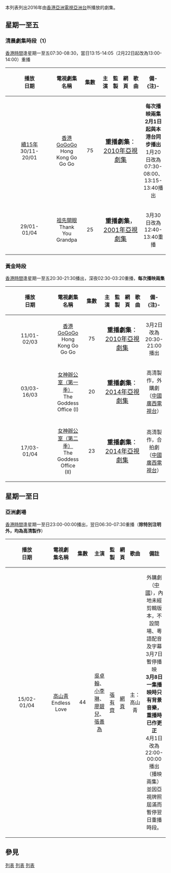 {{unreferenced|time=2015-12-23T08:42:43+00:00}}
本列表列出2016年由[[香港|香港]][[亞洲電視亞洲台|亞洲電視亞洲台]]所播放的劇集。

==星期一至五==
===清晨劇集時段（1）===
[[香港時間|香港時間]]逢星期一至五07:30-08:30，當日13:15-14:05（2月22日起改為13:00-14:00）重播
{| border="1" cellpadding="4" cellspacing="0" style="margin: 1em 1em 1em 0; background: #F9F9F9; border: 1px #AAA solid; border-collapse: collapse; font-size: 95%;"
! align=center width=6% bgcolor="silver"| 播放<br/>日期
! align=center width=17% bgcolor="silver"| 電視劇集名稱
! align=center width=5% bgcolor="silver"| 集數
! align=center width=24% bgcolor="silver"| 主演
! align=center width=9% bgcolor="silver"| 監製
! align=center width=7% bgcolor="silver"| 網頁
! align=center width=18% bgcolor="silver"| 歌曲
! align=center width=15% bgcolor="silver"| 備-{注}-
|-
|[[亞洲台電視劇集列表_(2015年)|續15年]]<br/>30/11-<br/>20/01||[[香港GoGoGo|香港GoGoGo]]<br/>Hong Kong Go Go Go||75||colspan="4"|<div style="text-align: center;"><span style="font-size:larger;">'''重播劇集'''：[[亞洲電視劇集列表_(2010年代)|2010年亞視劇集]]</span></div>||'''每次播映兩集'''<br/>'''2月1日起與本港台同步播出'''<br/>1月20日改為07:30-08:00、13:15-13:40播出
|-
|29/01-<br/>01/04||[[祖先開眼|祖先開眼]]<br>Thank You Grandpa||25||colspan="4"|<div style="text-align: center;"><span style="font-size:larger;">'''重播劇集'''，[[亞洲電視劇集列表_(2000年代)|2001年亞視劇集]]</span></div>||3月30日改為12:40-13:40重播
|}

===黃金時段===
[[香港時間|香港時間]]逢星期一至五20:30-21:30播出，深夜02:30-03:20重播，'''每次播映兩集'''
{| border="1" cellpadding="4" cellspacing="0" style="margin: 1em 1em 1em 0; background: #F9F9F9; border: 1px #AAA solid; border-collapse: collapse; font-size: 95%;"
! align=center width=6% bgcolor="silver"| 播放<br/>日期
! align=center width=17% bgcolor="silver"| 電視劇集名稱
! align=center width=5% bgcolor="silver"| 集數
! align=center width=24% bgcolor="silver"| 主演
! align=center width=9% bgcolor="silver"| 監製
! align=center width=7% bgcolor="silver"| 網頁
! align=center width=18% bgcolor="silver"| 歌曲
! align=center width=15% bgcolor="silver"| 備-{注}-
|-
|11/01-<br/>02/03||[[香港GoGoGo|香港GoGoGo]]<br/>Hong Kong Go Go Go||75||colspan="4"|<div style="text-align: center;"><span style="font-size:larger;">'''重播劇集'''：[[亞洲電視劇集列表_(2010年代)|2010年亞視劇集]]</span></div>||3月2日改為20:30-21:00播出
|-
|03/03-<br/>16/03||[[女神辦公室_(第一季)|女神辦公室（第一季）]]<br/>The Goddess Office (I)||20||colspan="4"|<div style="text-align: center;"><span style="font-size:larger;">'''重播劇集'''：[[本港台電視劇集列表_(2014年)|2014年亞視劇集]]</span></div>||高清製作，外購劇（[[中國|中國]][[廣西電視台|廣西電視台]]）
|-
|17/03-<br/>01/04||[[女神辦公室_(第二季)|女神辦公室（第二季）]]<br/>The Goddess Office (II)||23||colspan="4"|<div style="text-align: center;"><span style="font-size:larger;">'''重播劇集'''：[[本港台電視劇集列表_(2014年)|2014年亞視劇集]]</span></div>||高清製作，合拍劇（[[中國|中國]][[廣西電視台|廣西電視台]]）
|}

==星期一至日==
===亞洲劇場===
[[香港時間|香港時間]]逢星期一至日23:00-00:00播出，翌日06:30-07:30重播（'''除特別注明外，均為高清製作'''）
{| border="1" cellpadding="4" cellspacing="0" style="margin: 1em 1em 1em 0; background: #F9F9F9; border: 1px #AAA solid; border-collapse: collapse; font-size: 95%;"
! align=center width=6% bgcolor="silver"| 播放<br/>日期
! align=center width=17% bgcolor="silver"| 電視劇集名稱
! align=center width=5% bgcolor="silver"| 集數
! align=center width=24% bgcolor="silver"| 主演
! align=center width=9% bgcolor="silver"| 監製
! align=center width=7% bgcolor="silver"| 網頁
! align=center width=18% bgcolor="silver"| 歌曲
! align=center width=15% bgcolor="silver"| 備註
|-
|15/02-<br/>01/04||[[高山青_(電視劇)|高山青]]<br/>Endless Love||44||[[吳卓翰|吳卓翰]]、[[小李琳|小李琳]]、[[廖碧兒|廖碧兒]]、[[張善為|張善為]]||[[張有齊|張有齊]]||[https://web.archive.org/web/20160215172324/http://www.hkatv.com/events/endlesslove/ 網頁]||主：高山青||外購劇（[[中國|中國]]），內地未經剪輯版本，不設間場、粵語配音及字幕<br/>3月7日暫停播映<br/>'''3月8日一集播映時只有背景音樂，重播時已作更正'''<br/>4月1日改為22:00-00:00播出（播映兩集）並因亞視牌照屆滿而暫停翌日重播時段。
|}

==參見==
{{亞洲電視節目列表索引}}

[[Category:亞洲電視節目|列表]]
[[Category:2016年亞洲電視節目|列表]]
[[Category:2016年亞視電視劇集|列表]]